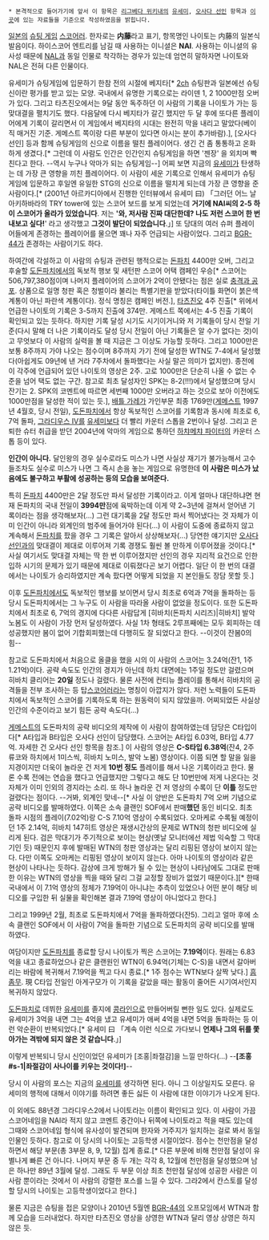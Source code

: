  * 본격적으로 들어가기에 앞서 이 항목은 [[리그베다 위키]]내의 [[유세미]], [[오사다 선인]] 항목과 [http://yonggarri.ivyro.net/ 이곳]에 있는 자료들을 기준으로 작성하였음을 밝힙니다.

[[일본]]의 [[슈팅 게임]] [[스코어러]]. 한자로는 '''内藤'''라고 표기, 항목명인 나이토는 内藤의 일본식 발음이다. 하이스코어 엔트리를 남길 때 사용하는 이니셜은 '''NAI'''. 사용하는 이니셜의 유사성 때문에 [[NAL]]과 동일 인물로 착각하는 경우가 있는데 엄연히 말하자면 나이토와 NAL은 전혀 다른 인물이다.

유세미가 슈팅게임에 입문하기 한참 전의 시절에 베지타[* [[2ch]] 슈팅판과 일본에선 슈팅신이란 평가를 받고 있는 모양. 국내에서 유명한 기록으로는 라이덴 1, 2 1000만점 오버가 있다. 그리고 타츠진오에서는 9달 동안 독주하던 이 사람의 기록을 나이토가 가는 등 맞대결을 펼치기도 했다. 다음달에 다시 베지타가 갈긴 했지만 두 달 후에 또다른 플레이어에게 기록이 갈리면서 이 게임에서 베지타의 시대는 완전히 막을 내리고 말았다(베이직 매거진 기준. 게메스트 쪽이랑 다른 부분이 있다면 아시는 분이 추가바람).], [오사다 선인] 등과 함께 슈팅게임의 신으로 이름을 떨친 플레이어다. 생긴 건 좀 통통하고 온화하게 생겼다.[* 그런데 이 사람도 인간은 인간인지 슈팅게임을 하면 '젠장' 을 외치며 빡친다고 한다. --역시 누구나 악마가 되는 슈팅게임--] 어찌 보면 지금의 [[유세미]]가 탄생하는 데 가장 큰 영향을 끼친 플레이어다. 이 사람이 세운 기록으로 인해서 유세미가 슈팅 게임에 입문하고 후일엔 유일한 STG의 신으로 이름을 떨치게 되는데 가장 큰 영향을 준 사람이다.[* (2001년 아르카디아에서 진행한 인터뷰에서 유세미 曰) 「그러던 어느 날 아키하바라의 TRY tower에 있는 스코어 보드를 보게 되었는데 '''거기에 NAI씨의 2-5 하이 스코어가 올라가 있었습니다'''. 저는 ''''와, 저사람 진짜 대단한데? 나도 저런 스코어 한 번 내보고 싶다!'''' 라고 생각했고 '''그것이 발단이 되었습니다'''.」] 또 당대의 여러 슈퍼 플레이어들에게 존경하는 플레이어를 물으면 꽤나 자주 언급되는 사람이었다. 그리고 [[BGR-44]]가 존경하는 사람이기도 하다.

하여간에 각설하고 이 사람의 슈팅과 관련된 행적으로는 [[돈파치]] 4400만 오버, 그리고 후술할 [[도돈파치]]에서의 독보적 행보 및 새턴판 스코어 어택 캠페인 우승[* 스코어는 506,797,380점이며 나머지 플레이어의 스코어가 2억이 안됐다는 점은 실로 [[충격과 공포]]. 상품으로 일명 청판 혹은 청벌이라 불리는 특별기판을 받았다(타이틀 화면이 붉은색 계통이 아닌 파란색 계통이다). 정식 명칭은 캠페인 버전.], [[타츠진오]] 4주 진출[* 위에서 언급한 나이토의 기록은 3-5까지 진출에 374만. 게메스트 쪽에서는 4-5 진출 기록이 확인되고 있는 듯하다. 하지만 기록 달성 시기도 시기이거니와 저 기록들이 당시 전일 기준(다시 말해 더 나은 기록이라도 달성 당시 전일이 아닌 기록들은 알 수가 없다는 것)이고 무엇보다 이 사람의 실력을 볼 때 지금은 그 이상도 가능할 듯하다. 그리고 1000만은 보통 8주까지 가야 나오는 점수이며 8주까지 가기 전에 달성한 WTN도 7-4에서 달성했다(아쉽게도 09년에 낸 거라 7주차에서 돌파했다는 사실 말곤 의미가 없지만). 종전에 이 각주에 언급되어 있던 나이토의 영상은 2주. 고로 1000만은 단순히 나올 수 없는 수준을 넘어 택도 없는 구간. 참고로 최초 달성자인 SPK는 8-2(!!!)에서 달성했으며 당시 잔기는 2. SPK의 코멘트에 따르면 세번째 1000만 오버라고 하는 것으로 보아 이전에도 1000만점을 달성한 적이 있는 듯.], [[배틀 가레가]] 가인부문 최종 1769만([[게메스트]] 1997년 4월호, 당시 전일), [[도돈파치]]에서 항상 독보적인 스코어를 기록함과 동시에 최초로 6, 7억 돌파, [[그라디우스 IV]]를 [[유세미]]보다 더 빨리 카운터 스톱을 2번이나 달성. 그리고 은퇴한 슈터 취급을 받던 2004년에 악마의 게임으로 통하던 [[하챠메챠 파이터]]의 카운터 스톱 등이 있다.

'''인간이 아니다.''' 달인왕의 경우 실수로라도 미스가 나면 사실상 재기가 불가능해서 고수들조차도 실수로 미스가 나면 그 즉시 손을 놓는 게임으로 유명한데 '''이 사람은 미스가 났음에도 불구하고 부활에 성공하는 등의 모습을 보여준다.'''

특히 [[돈파치]] 4400만은 2달 정도만 파서 달성한 기록이라고. 이게 얼마나 대단하냐면 현재 돈파치의 국내 전일이 '''3994만'''점에 육박하는데 이게 약 2~3년에 걸쳐서 얻어낸 기록이라는 점을 생각해보자(...) 그런 대기록을 2달 정도만 파서 찍어냈다는 것 자체가 이미 인간이 아니라 외계인의 범주에 들어가야 된다(...) 이 사람이 도중에 종료하지 않고 계속해서 [[돈파치]]를 팠을 경우 그 기록은 알아서 상상해보자(...) 당연한 얘기지만 [[오사다 선인]]과의 맞대결이 제대로 이루어져 기록 경쟁도 훨씬 볼 만하게 이루어졌을 것이다.[* 사실 여기서도 맞대결 자체는 딱 한 번 이루어졌지만 선인의 경우 지리적 요건으로 인한 입하 시기의 문제가 있기 때문에 제대로 이뤄졌다곤 보기 어렵다. 일단 이 한 번의 대결에서는 나이토가 승리하였지만 계속 팠다면 어떻게 되었을 지 본인들도 장담 못할 듯.]

이후 [[도돈파치]]에서도 독보적인 행보를 보이면서 당시 최초로 6억과 7억을 돌파하는 등 당시 도돈파치에서는 그 누구도 이 사람을 따라올 사람이 없었을 정도이다. 또한 도돈파치에서 최초로 6, 7억의 경지에 다다른 사람답게 [히바치(돈파치 시리즈)|히바치] 발악 노봄도 이 사람이 가장 먼저 달성하였다. 사실 1차 형태도 2루프째에는 모두 회피하는 데 성공했지만 봄이 없어 기합회피했는데 다행히도 잘 되었다고 한다. --이것이 잔봄0의 힘--

참고로 도돈파치에서 처음으로 올클을 했을 시의 이 사람의 스코어는 3.24억(잔1, 1주 1.21억)이다. 공략 속도도 인간의 경지가 아닌데 하치 대면에는 1주일 정도만 걸렸으며 히바치 클리어는 '''20일''' 정도나 걸렸다. 물론 사전에 컨티뉴 플레이를 통해서 히바치의 공격들을 전부 조사하는 등 탑[[스코어러]]라는 명칭이 아깝지가 않다. 저런 노력들이 도돈파치에서 독보적인 스코어를 기록하도록 하는 원동력이 되지 않았을까. 어찌되었든 사실상 인간의 수준이라고 보기 힘든 공략 속도다(...)

[[게메스트]]의 도돈파치의 공략 비디오의 제작에 이 사람이 참여하였는데 담당은 C타입이다[* A타입과 B타입은 오사다 선인이 담당했다. 스코어는 A타입 6.03억, B타입 4.77억. 자세한 건 오사다 선인 항목을 참조.] 이 사람의 영상은 '''C-S타입 6.38억'''(잔4, 2주 류코와 하치에서 1미스씩, 히바치 노미스, 발악 노봄) 영상이다. 이쯤 되면 할 말을 잃을 지경이지만 더욱이 놀라운 건 저게 '''10번 정도''' 플레이를 해서 나온 기록이라고 한다. 물론 수록 전에는 연습을 했다고 언급했지만 그렇다고 해도 단 10번만에 저게 나온다는 것 자체가 이미 인외의 경지라는 소리. 또 하나 놀라운 건 저 영상의 수록이 단 '''이틀''' 정도만 걸렸다는 점이다. --거봐, 외계인 맞네--[* 사실 이 양반은 도돈파치 7억 오버 기념으로 공략 비디오를 발매하였다. 이쪽은 소속 클랜인 SOF에서 판매'''했던''' 동인 비디오. 최초 돌파 시점의 플레이(7.02억)랑 C-S 7.10억 영상이 수록되었다. 오마케로 수록될 예정이던 1주 2.14억, 히바치 147히트 영상은 재생시간상의 문제로 WTN의 청판 비디오에 실리게 된다. 검은 막대기가 주기적으로 보이는 현상(옛날 모니터에선 제법 익숙할 그 막대기인 듯) 때문인지 후에 발매된 WTN의 청판 영상과는 달리 리핑된 영상이 보이지 않는다. 다만 이쪽도 오마케는 리핑된 영상이 보이지 않는다. 아마 나이토의 영상이라 같은 현상이 나타나는 듯하다. 감상에 크게 방해가 될 수 있는 현상이 나타남에도 그대로 판매한 이유는 WTN의 영상을 찍을 때와 달리 그걸 교정할 장비가 없었기 때문이다.][* 한때 국내에서 이 7.1억 영상의 정체가 7.19억이 아니냐는 추측이 있었으나 어떤 분이 해당 비디오를 구입한 뒤 실물을 확인해본 결과 7.19억 영상이 아니었다고 한다.]

그리고 1999년 2월, 최초로 도돈파치에서 7억을 돌파하였다(잔5). 그리고 얼마 후에 소속 클랜인 SOF에서 이 사람이 7억을 돌파한 기념으로 도돈파치의 공략 비디오를 발매하였다.

여담이지만 [[도돈파치]]를 종료할 당시 나이토가 찍은 스코어는 '''7.19억'''이다. 원래는 6.83억을 내고 종료하었으나 같은 클랜원인 WTN이 6.94억(기체는 C-S)을 내면서 갈아버리는 바람에 복귀해서 7.19억을 찍고 다시 종료.[* 1주 점수는 WTN보다 살짝 낮다.] [[흠좀무]]. 現 C타입 전일인 아게구모가 이 기록을 갈았을 때는 활동이 줄어든 시기여서인지 복귀하지 않았다.

[[도돈파치]]로 데뷔한 [[유세미]]를 졸지에 [[콩라인]]으로 만들어버릴 뻔한 일도 있다. 실제로도 유세미가 3억을 내면 그는 4억을 냈고 유세미가 애써 4억을 내면 5억을 돌파하는 등 이런 악순환이 반복되었다.[* 유세미 曰 「계속 이런 식으로 가다보니 '''언제나 그의 뒤를 쫓아가는 격밖에 되지 않은 것 같습니다'''.」]

이렇게 반복되니 당시 신인이었던 유세미가 [조홍|좌절감]을 느낄 만하다(...) --'''[조홍#s-1|좌절감이 사나이를 키우는 것이다!]'''--

당시 이 사람의 포스는 지금의 [[유세미]]를 생각하면 된다. 아니 그 이상일지도 모른다. 유세미의 행적에 대해서 이야기를 하려면 좋든 싫든 이 사람에 대한 이야기가 나오게 된다.

이 외에도 88년경 그라디우스2에서 나이토라는 이름이 확인되고 있다. 이 사람이 가끔 스코어네임을 NAI라 적지 않고 코멘트 중간이나 뒤쪽에 나이토라고 적을 때도 있는데 그때와 스코어네임 형식에 유사성이 발견되며 한자와 거주지가 일치하는 걸로 봐서 동일인물인 듯하다. 참고로 이 당시의 나이토는 고등학생 시절이었다. 점수는 천만점을 달성하면서 해당 부문(총 3부문 8, 9, 12월) 집계 종료.[* 다른 부문에 비해 천만점 달성이 유별나게 빠른 건 아니다. 나머지 부문 중 두 개는 각각 8, 12월에 천만점을 달성했으며 남은 하나만 89년 3월에 달성. 그래도 두 부문 이상 최초 천만점 달성에 성공한 사람은 이 사람 뿐이라는 것에서 이 사람의 강렬한 포스를 느낄 수 있다. 그라2에서 칸스토를 달성할 당시의 나이토는 고등학생이었다고 한다.]

물론 지금은 슈팅을 접은 모양이나 2010년 5월엔 [[BGR-44]]의 오프모임에서 WTN과 함께 모습을 드러내었다. 하지만 타츠진오 영상을 상영한 WTN과 달리 영상 상영은 하지 않은 듯.

